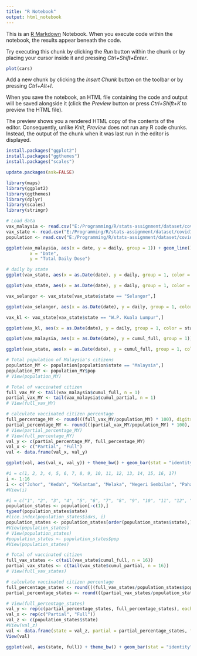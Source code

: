 ```yaml
---
title: "R Notebook"
output: html_notebook
---
```


This is an [R Markdown](http://rmarkdown.rstudio.com) Notebook. When you execute code within the notebook, the results appear beneath the code.

Try executing this chunk by clicking the *Run* button within the chunk or by placing your cursor inside it and pressing *Ctrl+Shift+Enter*.

```r
plot(cars)
```

Add a new chunk by clicking the *Insert Chunk* button on the toolbar or by pressing *Ctrl+Alt+I*.

When you save the notebook, an HTML file containing the code and output will be saved alongside it (click the *Preview* button or press *Ctrl+Shift+K* to preview the HTML file).

The preview shows you a rendered HTML copy of the contents of the editor. Consequently, unlike *Knit*, *Preview* does not run any R code chunks. Instead, the output of the chunk when it was last run in the editor is displayed.

```r
install.packages("ggplot2")
install.packages("ggthemes")
install.packages("scales")
```

```r
update.packages(ask=FALSE)
```

```r
library(maps)
library(ggplot2)
library(ggthemes)
library(dplyr)
library(scales)
library(stringr)
```

```r
# Load data 
vax_malaysia <- read.csv("E:/Programming/R/stats-assignment/dataset/covid19-public-main/vaccination/vax_malaysia.csv")
vax_state <- read.csv("E:/Programming/R/stats-assignment/dataset/covid19-public-main/vaccination/vax_state.csv")
population <- read.csv("E:/Programming/R/stats-assignment/dataset/covid19-public-main/static/population.csv")
```

```r
ggplot(vax_malaysia, aes(x = date, y = daily, group = 1)) + geom_line() + labs(title = "Daily Vaccination dose",
         x = "Date",
         y = "Total Daily Dose")
```

```r
# daily by state
ggplot(vax_state, aes(x = as.Date(date), y = daily, group = 1, color = state)) + geom_line() + labs(title = "Daily Vaccination Doses by State", x = "Date", y = "Total Daily Dose", color = "State") + theme_fivethirtyeight() + theme(axis.title = element_text()) + scale_x_date(date_breaks = "1 month", labels = date_format("%d-%b"))
```

```r
ggplot(vax_state, aes(x = as.Date(date), y = daily, group = 1, color = state)) + geom_line() + labs(title = "Daily Vaccination Doses by State", x = "Date", y = "Total Daily Dose", color = "State") + theme_fivethirtyeight() + theme(axis.title = element_text()) + scale_x_date(date_breaks = "1 month", labels = date_format("%d-%b"))
```

```r
vax_selangor <- vax_state[vax_state$state == "Selangor",]

ggplot(vax_selangor, aes(x = as.Date(date), y = daily, group = 1, color = state)) + geom_line() + labs(title = "Daily Vaccination Doses by State", x = "Date", y = "Total Daily Dose", color = "State") + theme_fivethirtyeight() + theme(axis.title = element_text()) + scale_x_date(date_breaks = "1 month", labels = date_format("%d-%b"))

```

```r
vax_kl <- vax_state[vax_state$state == "W.P. Kuala Lumpur",]

ggplot(vax_kl, aes(x = as.Date(date), y = daily, group = 1, color = state)) + geom_line() + labs(title = "Daily Vaccination Doses by State", x = "Date", y = "Total Daily Dose", color = "State") + theme_fivethirtyeight() + theme(axis.title = element_text()) + scale_x_date(date_breaks = "1 month", labels = date_format("%d-%b"))

```

```r
ggplot(vax_malaysia, aes(x = as.Date(date), y = cumul_full, group = 1)) + scale_y_continuous(breaks = pretty_breaks(), labels = comma) + geom_line() + labs(title = "Cumulative Full Vaccination Doses in Malaysia", x = "Date", y = "Dose", color = "blue") + theme_fivethirtyeight() + theme(axis.title = element_text()) + scale_x_date(date_breaks = "1 month", labels = date_format("%d-%b"))
```

```r
ggplot(vax_state, aes(x = as.Date(date), y = cumul_full, group = 1, color = state)) + scale_y_continuous(breaks = pretty_breaks(), labels = comma) + geom_line() + labs(title = str_wrap("Cumulative Full Vaccination Doses in Malaysia by State", 40), x = "Date", y = "Dose", color = "State") + theme_fivethirtyeight() + theme(axis.title = element_text()) + scale_x_date(date_breaks = "1 month", labels = date_format("%d-%b"))
```

```r
# Total population of Malaysia's citizens
population_MY <- population[population$state == "Malaysia",]
population_MY <- population_MY$pop
# View(population_MY)

# Total of vaccinated citizen
full_vax_MY <- tail(vax_malaysia$cumul_full, n = 1)
partial_vax_MY <- tail(vax_malaysia$cumul_partial, n = 1)
# View(full_vax_MY)

# calculate vaccinated citizen percentage
full_percentage_MY <- round(((full_vax_MY/population_MY) * 100), digits = 2)
partial_percentage_MY <- round(((partial_vax_MY/population_MY) * 100), digits = 2)
# View(partial_percentage_MY)
# View(full_percentage_MY)
val_y <- c(partial_percentage_MY, full_percentage_MY)
val_x <- c("Partial", "Full")
val <- data.frame(val_x, val_y)

ggplot(val, aes(val_x, val_y)) + theme_bw() + geom_bar(stat = "identity", fill = c("#aef359", "#3cb043")) + geom_text(aes(label = val_y), vjust = -0.3, size = 4) + labs(x = "Status", y = "Percentage (%)", title = "Vaccinated Status in Malaysia") + ylim(0, 100)
```

```r
#i = c(1, 2, 3, 4, 5, 6, 7, 8, 9, 10, 11, 12, 13, 14, 15, 16, 17)
i <- 1:16
i <- c("Johor", "Kedah", "Kelantan", "Melaka", "Negeri Sembilan", "Pahang", "Perak", "Perlis", "Pulau Pinang", "Sabah", "Sarawak", "Selangor", "Terengganu", "W.P. Kuala Lumpur", "W.P. Labuan", "W.P. Putrajaya")
#View(i)

#i = c("1", "2", "3", "4", "5", "6", "7", "8", "9", "10", "11", "12", "13", "14", "15", "16")
population_states <- population[-c(1),]
typeof(population_states$state)
#lice.index(population_states$idxs, i)
population_states <- population_states[order(population_states$state),]
#View(population_states)
# View(population_states)
#population_states <- population_states$pop
#View(population_states)

# Total of vaccinated citizen
full_vax_states <- c(tail(vax_state$cumul_full, n = 16))
partial_vax_states <- c(tail(vax_state$cumul_partial, n = 16))
# View(full_vax_states)

# calculate vaccinated citizen percentage
full_percentage_states <- round(((full_vax_states/population_states$pop) * 100), digits = 2)
partial_percentage_states <- round(((partial_vax_states/population_states$pop) * 100), digits = 2)

# View(full_percentage_states)
val_y <- rep(c(partial_percentage_states, full_percentage_states), each = 1)
val_x <- rep(c("Partial", "Full"))
val_z <- c(population_states$state)
#View(val_z)
val <- data.frame(state = val_z, partial = partial_percentage_states, full = full_percentage_states)
View(val)

ggplot(val, aes(state, full)) + theme_bw() + geom_bar(stat = "identity", position = position_dodge()) + geom_text(aes(label = val_y), vjust = -0.3, position = position_dodge(0.9), size = 4) + labs(x = "Status", y = "Percentage (%)", title = "Vaccinated Status in Malaysia") + ylim(0, 100)
```
